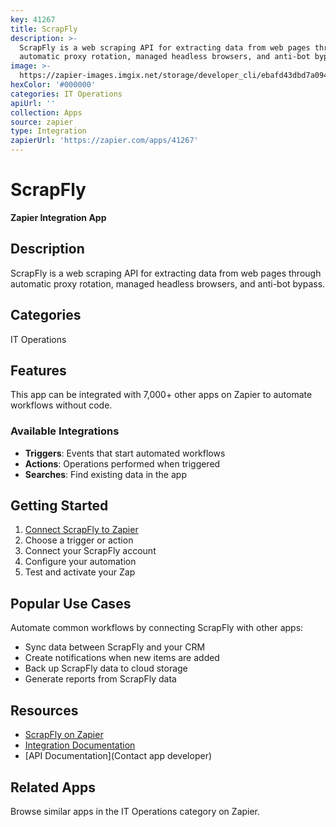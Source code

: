 ```yaml
---
key: 41267
title: ScrapFly
description: >-
  ScrapFly is a web scraping API for extracting data from web pages through
  automatic proxy rotation, managed headless browsers, and anti-bot bypass.
image: >-
  https://zapier-images.imgix.net/storage/developer_cli/ebafd43dbd7a094420132bc9810cca6f.png?auto=format%2Ccompress&ixlib=python-3.0.0&q=50
hexColor: '#000000'
categories: IT Operations
apiUrl: ''
collection: Apps
source: zapier
type: Integration
zapierUrl: 'https://zapier.com/apps/41267'
---
```

# ScrapFly

**Zapier Integration App**

## Description

ScrapFly is a web scraping API for extracting data from web pages through automatic proxy rotation, managed headless browsers, and anti-bot bypass.

## Categories

IT Operations

## Features

This app can be integrated with 7,000+ other apps on Zapier to automate workflows without code.

### Available Integrations

- **Triggers**: Events that start automated workflows
- **Actions**: Operations performed when triggered
- **Searches**: Find existing data in the app

## Getting Started

1. [Connect ScrapFly to Zapier](https://zapier.com/apps/41267)
2. Choose a trigger or action
3. Connect your ScrapFly account
4. Configure your automation
5. Test and activate your Zap

## Popular Use Cases

Automate common workflows by connecting ScrapFly with other apps:

- Sync data between ScrapFly and your CRM
- Create notifications when new items are added
- Back up ScrapFly data to cloud storage
- Generate reports from ScrapFly data

## Resources

- [ScrapFly on Zapier](https://zapier.com/apps/41267)
- [Integration Documentation](https://zapier.com/apps/41267/integrations)
- [API Documentation](Contact app developer)

## Related Apps

Browse similar apps in the IT Operations category on Zapier.
